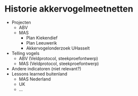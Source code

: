 # Historie akkervogelmeetnetten {#historie}

-   Projecten
    -   ABV
    -   MAS
        -   Plan Kiekendief
        -   Plan Leeuwerik
        -   Akkervogelonderzoek UHasselt
-   Telling vogels
    -   ABV (Veldprotocol, steekproefontwerp)
    -   MAS (Veldprotocol, steekproefontwerp)
-   Andere indicatoren (niet relevant?)
-   Lessons learned buitenland
    -   MAS Nederland
    -   UK
    -   ...
